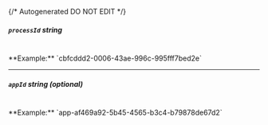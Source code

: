 {/* Autogenerated DO NOT EDIT  */}
##### `processId` _string_
<br/>
**Example:** `cbfcddd2-0006-43ae-996c-995fff7bed2e`

---
##### `appId` _string (optional)_
<br/>
**Example:** `app-af469a92-5b45-4565-b3c4-b79878de67d2`

